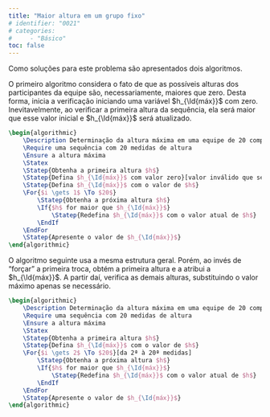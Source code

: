 ```yaml
---
title: "Maior altura em um grupo fixo"
# identifier: "0021"
# categories:
#     - "Básico"
toc: false
---
```


<!-- ::: {.exercicio} -->
Como soluções para este problema são apresentados dois algoritmos.

O primeiro algoritmo considera o fato de que as possíveis alturas dos participantes da equipe são, necessariamente, maiores que zero. Desta forma, inicia a verificação iniciando uma variável $h_{\Id{máx}}$ com zero. Inevitavelmente, ao verificar a primeira altura da sequência, ela será maior que esse valor inicial e $h_{\Id{máx}}$ será atualizado.

```latex {.pseudocode}
\begin{algorithmic}
    \Description Determinação da altura máxima em uma equipe de 20 competidores
    \Require uma sequência com 20 medidas de altura
    \Ensure a altura máxima 
    \Statex
    \Statep{Obtenha a primeira altura $h$}
    \Statep{Defina $h_{\Id{máx}}$ com valor zero}[valor inválido que será substituído]
    \Statep{Defina $h_{\Id{máx}}$ com o valor de $h$}
    \For{$i \gets 1$ \To $20$}
        \Statep{Obtenha a próxima altura $h$}
        \If{$h$ for maior que $h_{\Id{máx}}$}
            \Statep{Redefina $h_{\Id{máx}}$ com o valor atual de $h$}
        \EndIf
    \EndFor
    \Statep{Apresente o valor de $h_{\Id{máx}}$}
\end{algorithmic}
```

O algoritmo seguinte usa a mesma estrutura geral. Porém, ao invés de "forçar" a primeira troca, obtém a primeira altura e a atribui a $h_{\Id{máx}}$. A partir daí, verifica as demais alturas, substituindo o valor máximo apenas se necessário.

```latex {.pseudocode}
\begin{algorithmic}
    \Description Determinação da altura máxima em uma equipe de 20 competidores
    \Require uma sequência com 20 medidas de altura
    \Ensure a altura máxima 
    \Statex
    \Statep{Obtenha a primeira altura $h$}
    \Statep{Defina $h_{\Id{máx}}$ com o valor de $h$}
    \For{$i \gets 2$ \To $20$}[da 2ª à 20ª medidas]
        \Statep{Obtenha a próxima altura $h$}
        \If{$h$ for maior que $h_{\Id{máx}}$}
            \Statep{Redefina $h_{\Id{máx}}$ com o valor atual de $h$}
        \EndIf
    \EndFor
    \Statep{Apresente o valor de $h_{\Id{máx}}$}
\end{algorithmic}
```
<!-- ::: -->